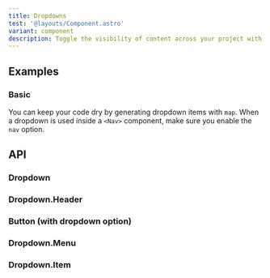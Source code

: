 ```yaml
---
title: Dropdowns
test: '@layouts/Component.astro'
variant: component
description: Toggle the visibility of content across your project with a few classes and a Bootstrap JS plugin.
---
```


## Examples

### Basic

You can keep your code dry by generating dropdown items with `map`. When a dropdown is used inside a `<Nav>` component, make sure you enable the `nav` option.

<Example component="Dropdowns" variant="Basic" />

## API

### Dropdown

### Dropdown.Header

### Button (with dropdown option)

### Dropdown.Menu

### Dropdown.Item
